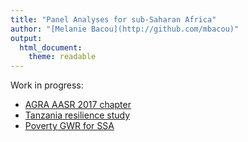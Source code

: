 ```yaml
---
title: "Panel Analyses for sub-Saharan Africa"
author: "[Melanie Bacou](http://github.com/mbacou)"
output: 
  html_document: 
    theme: readable
---
```


Work in progress:

* [AGRA AASR 2017 chapter](2017-agra-aasr.nb.html)
* [Tanzania resilience study](2016-resilience.nb.html)
* [Poverty GWR for SSA](2016-poverty.nb.html)
